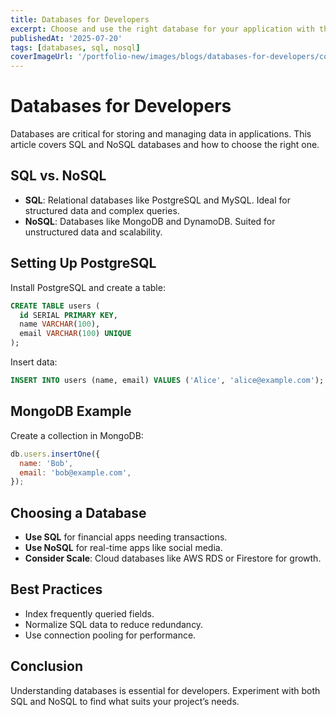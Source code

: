 ```yaml
---
title: Databases for Developers
excerpt: Choose and use the right database for your application with this comprehensive guide.
publishedAt: '2025-07-20'
tags: [databases, sql, nosql]
coverImageUrl: '/portfolio-new/images/blogs/databases-for-developers/cover.svg'
---
```


# Databases for Developers

Databases are critical for storing and managing data in applications. This article covers SQL and NoSQL databases and how to choose the right one.

## SQL vs. NoSQL

- **SQL**: Relational databases like PostgreSQL and MySQL. Ideal for structured data and complex queries.
- **NoSQL**: Databases like MongoDB and DynamoDB. Suited for unstructured data and scalability.

## Setting Up PostgreSQL

Install PostgreSQL and create a table:

```sql
CREATE TABLE users (
  id SERIAL PRIMARY KEY,
  name VARCHAR(100),
  email VARCHAR(100) UNIQUE
);
```

Insert data:

```sql
INSERT INTO users (name, email) VALUES ('Alice', 'alice@example.com');
```

## MongoDB Example

Create a collection in MongoDB:

```javascript
db.users.insertOne({
  name: 'Bob',
  email: 'bob@example.com',
});
```

## Choosing a Database

- **Use SQL** for financial apps needing transactions.
- **Use NoSQL** for real-time apps like social media.
- **Consider Scale**: Cloud databases like AWS RDS or Firestore for growth.

## Best Practices

- Index frequently queried fields.
- Normalize SQL data to reduce redundancy.
- Use connection pooling for performance.

## Conclusion

Understanding databases is essential for developers. Experiment with both SQL and NoSQL to find what suits your project’s needs.
